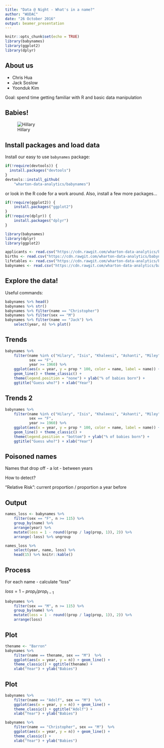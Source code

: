 ```yaml
---
title: "Data @ Night - What's in a name?"
author: "WUDAC"
date: "26 October 2016"
output: beamer_presentation
---
```


```r
knitr::opts_chunk$set(echo = TRUE)
library(babynames)
library(ggplot2)
library(dplyr)
```

## About us

* Chris Hua
* Jack Soslow
* Yoonduk Kim

Goal: spend time getting familiar with R and basic data manipulation

## Babies!

![Hillary](http://blogs.reuters.com/great-debate/files/2015/04/clinton-baby-1024x783.jpg)

## Install packages and load data

Install our easy to use `babynames` package:

```r
if(!require(devtools)) {
  install.packages("devtools")
}
devtools::install_github(
    "wharton-data-analytics/babynames")
```

or look in the R code for a work around. Also, install a few more packages...

```r
if(!require(ggplot2)) {
    install.packages("ggplot2")
}
if(!require(dplyr)) {
    install.packages("dplyr")
}

library(babynames)
library(dplyr)
library(ggplot2)

applicants <- read.csv("https://cdn.rawgit.com/wharton-data-analytics/babynames/master/data-raw/csv/applicants.csv")
births <- read.csv("https://cdn.rawgit.com/wharton-data-analytics/babynames/master/data-raw/csv/births.csv")
lifetables <- read.csv("https://cdn.rawgit.com/wharton-data-analytics/babynames/master/data-raw/csv/lifetables.csv")
babynames <- read.csv("https://cdn.rawgit.com/wharton-data-analytics/babynames/3192856738dee4a91bfc7d320355daa5ae428c17/data-raw/csv/babynames.csv")
```

## Explore the data!

Useful commands:

```r
babynames %>% head()
babynames %>% str()
babynames %>% filter(name == "Christopher")
babynames %>% filter(sex == "M")
babynames %>% filter(name == "Jack") %>% 
    select(year, n) %>% plot()
```

## Trends

```r
babynames %>%
    filter(name %in% c("Hilary", "Isis", "Khaleesi", "Ashanti", "Miley"),
           sex == "F",
           year >= 1960) %>%
    ggplot(aes(x = year, y = prop * 100, color = name, label = name)) + 
    geom_line() + theme_classic() +
    theme(legend.position = "none") + ylab("% of babies born") + 
    ggtitle("Guess who?") + xlab("Year")
```

## Trends 2

```r
babynames %>%
    filter(name %in% c("Hilary", "Isis", "Khaleesi", "Ashanti", "Miley"),
           sex == "F",
           year >= 1960) %>%
    ggplot(aes(x = year, y = prop * 100, color = name, label = name)) + 
    geom_line() + theme_classic() +
    theme(legend.position = "bottom") + ylab("% of babies born") + 
    ggtitle("Guess who?") + xlab("Year")
```

## Poisoned names

Names that drop off - a lot - between years

How to detect? 

"Relative Risk": current proportion / proportion a year before

## Output

```r
names_loss <- babynames %>%
    filter(sex == "F", n >= 115) %>%
    group_by(name) %>%
    arrange(year) %>%
    mutate(loss = 1 - round((prop / lag(prop, 1)), 2)) %>%
    arrange(-loss) %>% ungroup

names_loss %>%
    select(year, name, loss) %>%
    head(15) %>% knitr::kable()
```

## Process

For each name - calculate "loss"

$loss = 1 - prop_t / prop_{t-1}$

```r
babynames %>%
    filter(sex == "M", n >= 115) %>%
    group_by(name) %>%
    mutate(loss = 1 - round((prop / lag(prop, 1)), 2)) %>%
    arrange(loss)
```

## Plot

```r
thename <- "Barron"
babynames %>%
    filter(name == thename, sex == "M")  %>%
    ggplot(aes(x = year, y = n)) + geom_line() + 
    theme_classic() + ggtitle(thename) + 
    xlab("Year") + ylab("Babies")
```

## Plot

```r
babynames %>%
    filter(name == "Adolf", sex == "M")  %>%
    ggplot(aes(x = year, y = n)) + geom_line() + 
    theme_classic() + ggtitle("Adolf") + 
    xlab("Year") + ylab("Babies")
```


```r
babynames %>%
    filter(name == "Christopher", sex == "M")  %>%
    ggplot(aes(x = year, y = n)) + geom_line() + 
    theme_classic() + 
    xlab("Year") + ylab("Babies")

```
